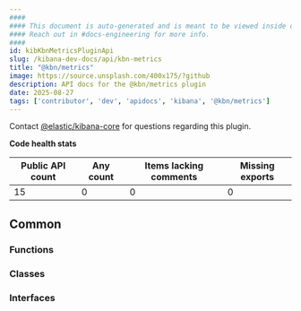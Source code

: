 ```yaml
---
####
#### This document is auto-generated and is meant to be viewed inside our experimental, new docs system.
#### Reach out in #docs-engineering for more info.
####
id: kibKbnMetricsPluginApi
slug: /kibana-dev-docs/api/kbn-metrics
title: "@kbn/metrics"
image: https://source.unsplash.com/400x175/?github
description: API docs for the @kbn/metrics plugin
date: 2025-08-27
tags: ['contributor', 'dev', 'apidocs', 'kibana', '@kbn/metrics']
---
```




Contact [@elastic/kibana-core](https://github.com/orgs/elastic/teams/kibana-core) for questions regarding this plugin.

**Code health stats**

| Public API count  | Any count | Items lacking comments | Missing exports |
|-------------------|-----------|------------------------|-----------------|
| 15 | 0 | 0 | 0 |

## Common

### Functions
<DocDefinitionList data={kbnMetricsObj.common.functions}/>

### Classes
<DocDefinitionList data={kbnMetricsObj.common.classes}/>

### Interfaces
<DocDefinitionList data={kbnMetricsObj.common.interfaces}/>

